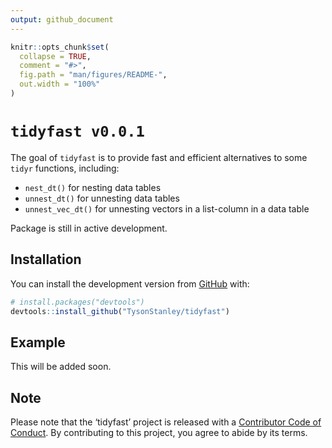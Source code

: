 ```yaml
---
output: github_document
---
```


<!-- README.md is generated from README.Rmd. Please edit that file -->

```r
knitr::opts_chunk$set(
  collapse = TRUE,
  comment = "#>",
  fig.path = "man/figures/README-",
  out.width = "100%"
)
```

# `tidyfast v0.0.1`

<!-- badges: start -->
<!-- badges: end -->

The goal of `tidyfast` is to provide fast and efficient alternatives to some `tidyr` functions, including:

- `nest_dt()` for nesting data tables
- `unnest_dt()` for unnesting data tables
- `unnest_vec_dt()` for unnesting vectors in a list-column in a data table

Package is still in active development.

## Installation

You can install the development version from [GitHub](https://github.com/) with:

``` r
# install.packages("devtools")
devtools::install_github("TysonStanley/tidyfast")
```
## Example

This will be added soon.



## Note

Please note that the 'tidyfast' project is released with a [Contributor Code of Conduct](.github/CODE_OF_CONDUCT.md). By contributing to this project, you agree to abide by its terms.
